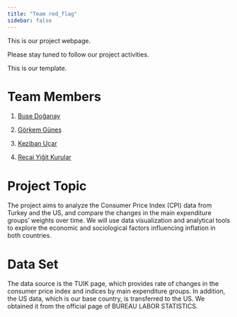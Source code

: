 ```yaml
---
title: "Team red_flag"
sidebar: false 
---
```


This is our project webpage.

Please stay tuned to follow our project activities.

This is our template.

# Team Members

1.  [Buse Doğanay](https://github.com/emu-hacettepe-analytics/emu430-fall2023-busedoganay)

2.  [Görkem Güneş](https://github.com/emu-hacettepe-analytics/emu430-fall2023-goerkemgunes)

3.  [Keziban Uçar](https://github.com/emu-hacettepe-analytics/emu430-fall2023-kezibanucar)

4.  [Recai Yiğit Kurular](https://github.com/emu-hacettepe-analytics/emu430-fall2023-yigitkurular)

# Project Topic

The project aims to analyze the Consumer Price Index (CPI) data from Turkey and the US, and compare the changes in the main expenditure groups' weights over time. We will use data visualization and analytical tools to explore the economic and sociological factors influencing inflation in both countries.

# Data Set

The data source is the TUIK page, which provides rate of changes in the consumer price index and indices by main expenditure groups. In addition, the US data, which is our base country, is transferred to the US. We obtained it from the official page of BUREAU LABOR STATISTICS.
